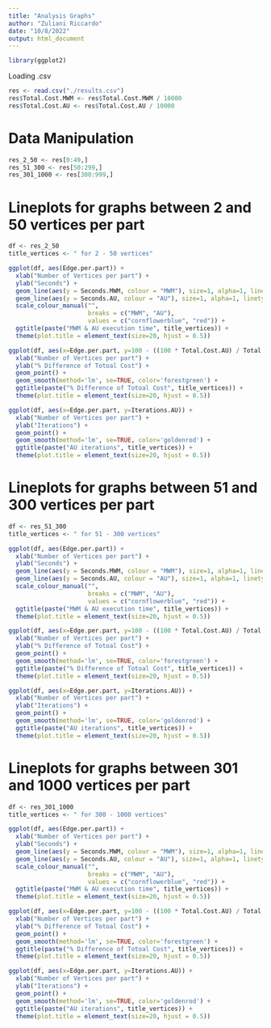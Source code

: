 ```yaml
---
title: "Analysis Graphs"
author: "Zuliani Riccardo"
date: "10/8/2022"
output: html_document
---
```



```r
library(ggplot2)
```


Loading .csv
```r
res <- read.csv("./results.csv")
res$Total.Cost.MWM <- res$Total.Cost.MWM / 10000
res$Total.Cost.AU <- res$Total.Cost.AU / 10000
```


# Data Manipulation
```r
res_2_50 <- res[0:49,]
res_51_300 <- res[50:299,]
res_301_1000 <- res[300:999,]
```


# Lineplots for graphs between 2 and 50 vertices per part
```r
df <- res_2_50
title_vertices <- " for 2 - 50 vertices"
```

```r
ggplot(df, aes(Edge.per.part)) +
  xlab("Number of Vertices per part") +
  ylab("Seconds") +
  geom_line(aes(y = Seconds.MWM, colour = "MWM"), size=1, alpha=1, linetype=1) + 
  geom_line(aes(y = Seconds.AU, colour = "AU"), size=1, alpha=1, linetype=1) +
  scale_colour_manual("", 
                      breaks = c("MWM", "AU"),
                      values = c("cornflowerblue", "red")) +
  ggtitle(paste("MWM & AU execution time", title_vertices)) +
  theme(plot.title = element_text(size=20, hjust = 0.5))
```

```r
ggplot(df, aes(x=Edge.per.part, y=100 - ((100 * Total.Cost.AU) / Total.Cost.MWM))) +
  xlab("Number of Vertices per part") +
  ylab("% Difference of Totoal Cost") +
  geom_point() +
  geom_smooth(method='lm', se=TRUE, color='forestgreen') +
  ggtitle(paste("% Difference of Totoal Cost", title_vertices)) +
  theme(plot.title = element_text(size=20, hjust = 0.5))
```

```r
ggplot(df, aes(x=Edge.per.part, y=Iterations.AU)) +
  xlab("Number of Vertices per part") +
  ylab("Iterations") +
  geom_point() +
  geom_smooth(method='lm', se=TRUE, color='goldenrod') +
  ggtitle(paste("AU iterations", title_vertices)) +
  theme(plot.title = element_text(size=20, hjust = 0.5))
```


# Lineplots for graphs between 51 and 300 vertices per part
```r
df <- res_51_300
title_vertices <- " for 51 - 300 vertices"
```

```r
ggplot(df, aes(Edge.per.part)) +
  xlab("Number of Vertices per part") +
  ylab("Seconds") +
  geom_line(aes(y = Seconds.MWM, colour = "MWM"), size=1, alpha=1, linetype=1) + 
  geom_line(aes(y = Seconds.AU, colour = "AU"), size=1, alpha=1, linetype=1) +
  scale_colour_manual("", 
                      breaks = c("MWM", "AU"),
                      values = c("cornflowerblue", "red")) +
  ggtitle(paste("MWM & AU execution time", title_vertices)) +
  theme(plot.title = element_text(size=20, hjust = 0.5))
```

```r
ggplot(df, aes(x=Edge.per.part, y=100 - ((100 * Total.Cost.AU) / Total.Cost.MWM))) +
  xlab("Number of Vertices per part") +
  ylab("% Difference of Totoal Cost") +
  geom_point() +
  geom_smooth(method='lm', se=TRUE, color='forestgreen') +
  ggtitle(paste("% Difference of Totoal Cost", title_vertices)) +
  theme(plot.title = element_text(size=20, hjust = 0.5))
```

```r
ggplot(df, aes(x=Edge.per.part, y=Iterations.AU)) +
  xlab("Number of Vertices per part") +
  ylab("Iterations") +
  geom_point() +
  geom_smooth(method='lm', se=TRUE, color='goldenrod') +
  ggtitle(paste("AU iterations", title_vertices)) +
  theme(plot.title = element_text(size=20, hjust = 0.5))
```

# Lineplots for graphs between 301 and 1000 vertices per part
```r
df <- res_301_1000
title_vertices <- " for 300 - 1000 vertices"
```

```r
ggplot(df, aes(Edge.per.part)) +
  xlab("Number of Vertices per part") +
  ylab("Seconds") +
  geom_line(aes(y = Seconds.MWM, colour = "MWM"), size=1, alpha=1, linetype=1) + 
  geom_line(aes(y = Seconds.AU, colour = "AU"), size=1, alpha=1, linetype=1) +
  scale_colour_manual("", 
                      breaks = c("MWM", "AU"),
                      values = c("cornflowerblue", "red")) +
  ggtitle(paste("MWM & AU execution time", title_vertices)) +
  theme(plot.title = element_text(size=20, hjust = 0.5))
```

```r
ggplot(df, aes(x=Edge.per.part, y=100 - ((100 * Total.Cost.AU) / Total.Cost.MWM))) +
  xlab("Number of Vertices per part") +
  ylab("% Difference of Totoal Cost") +
  geom_point() +
  geom_smooth(method='lm', se=TRUE, color='forestgreen') +
  ggtitle(paste("% Difference of Totoal Cost", title_vertices)) +
  theme(plot.title = element_text(size=20, hjust = 0.5))
```

```r
ggplot(df, aes(x=Edge.per.part, y=Iterations.AU)) +
  xlab("Number of Vertices per part") +
  ylab("Iterations") +
  geom_point() +
  geom_smooth(method='lm', se=TRUE, color='goldenrod') +
  ggtitle(paste("AU iterations", title_vertices)) +
  theme(plot.title = element_text(size=20, hjust = 0.5))
```


